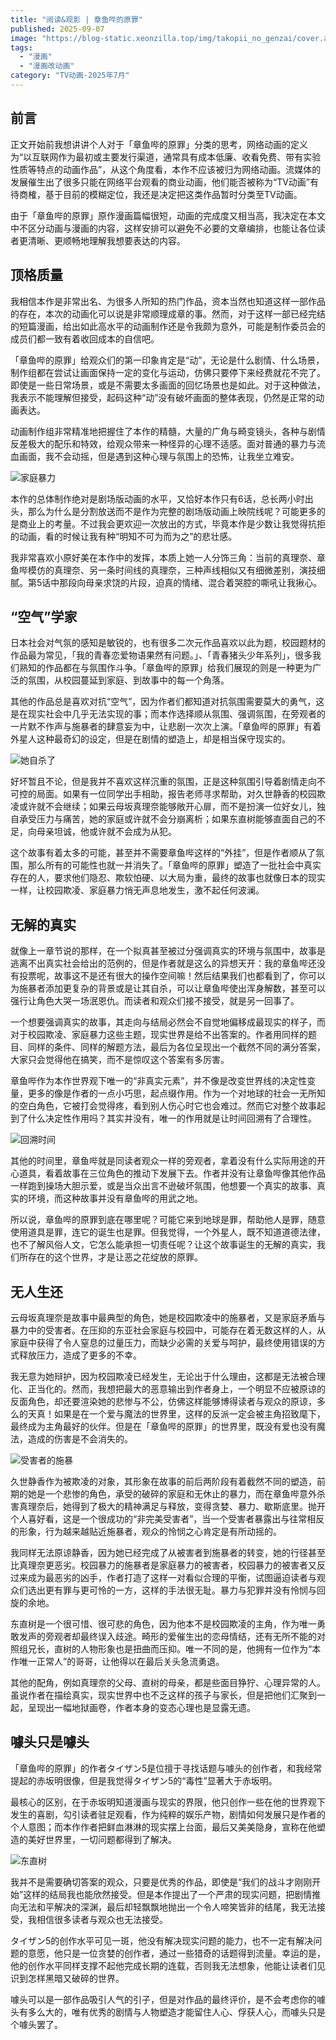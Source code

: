 ```yaml
---
title: "阅读&观影 | 章鱼哔的原罪"
published: 2025-09-07
image: "https://blog-static.xeonzilla.top/img/takopii_no_genzai/cover.avif"
tags: 
  - "漫画"
  - "漫画改动画"
category: "TV动画-2025年7月"
---
```

## 前言
正文开始前我想讲讲个人对于「章鱼哔的原罪」分类的思考，网络动画的定义为“以互联网作为最初或主要发行渠道，通常具有成本低廉、收看免费、带有实验性质等特点的动画作品”，从这个角度看，本作不应该被归为网络动画。流媒体的发展催生出了很多只能在网络平台观看的商业动画，他们能否被称为“TV动画”有待商榷，基于目前的模糊定位，我还是决定把这类作品暂时分类至TV动画。

由于「章鱼哔的原罪」原作漫画篇幅很短，动画的完成度又相当高，我决定在本文中不区分动画与漫画的内容，这样安排可以避免不必要的文章编排，也能让各位读者更清晰、更顺畅地理解我想要表达的内容。

## 顶格质量
我相信本作是非常出名、为很多人所知的热门作品，资本当然也知道这样一部作品的存在，本次的动画化可以说是非常顺理成章的事。然而，对于这样一部已经完结的短篇漫画，给出如此高水平的动画制作还是令我颇为意外，可能是制作委员会的成员们都一致有着收回成本的自信吧。

「章鱼哔的原罪」给观众们的第一印象肯定是“动”，无论是什么剧情、什么场景，制作组都在尝试让画面保持一定的变化与运动，仿佛只要停下来经费就花不完了。即使是一些日常场景，或是不需要太多画面的回忆场景也是如此。对于这种做法，我表示不能理解但接受，起码这种“动”没有破坏画面的整体表现，仍然是正常的动画表达。

动画制作组非常精准地把握住了本作的精髓，大量的广角与畸变镜头，各种与剧情反差极大的配乐和特效，给观众带来一种怪异的心理不适感。面对普通的暴力与流血画面，我不会动摇，但是遇到这种心理与氛围上的恐怖，让我坐立难安。

![家庭暴力](https://blog-static.xeonzilla.top/img/takopii_no_genzai/01.avif "家庭暴力")

本作的总体制作绝对是剧场版动画的水平，又恰好本作只有6话，总长两小时出头，那么为什么是分割放送而不是作为完整的剧场版动画上映院线呢？可能更多的是商业上的考量。不过我会更欢迎一次放出的方式，毕竟本作是少数让我觉得抗拒的动画，看的时候让我有种“明知不可为而为之”的悲壮感。

我非常喜欢小原好美在本作中的发挥，本质上她一人分饰三角：当前的真理奈、章鱼哔模仿的真理奈、另一条时间线的真理奈，三种声线相似又有细微差别，演技细腻。第5话中那段向母亲求饶的片段，迫真的情绪、混合着哭腔的嘶吼让我揪心。

## “空气”学家
日本社会对气氛的感知是敏锐的，也有很多二次元作品喜欢以此为题，校园题材的作品最为常见，「我的青春恋爱物语果然有问题。」、「青春猪头少年系列」，很多我们熟知的作品都在与氛围作斗争。「章鱼哔的原罪」给我们展现的则是一种更为广泛的氛围，从校园蔓延到家庭、到故事中的每一个角落。

其他的作品总是喜欢对抗“空气”，因为作者们都知道对抗氛围需要莫大的勇气，这是在现实社会中几乎无法实现的事；而本作选择顺从氛围、强调氛围，在旁观者的一片默不作声与施暴者的肆意妄为中，让悲剧一次次上演。「章鱼哔的原罪」有着外星人这种最奇幻的设定，但是在剧情的塑造上，却是相当保守现实的。

![她自杀了](https://blog-static.xeonzilla.top/img/takopii_no_genzai/02.avif "她自杀了")

好坏暂且不论，但是我并不喜欢这样沉重的氛围，正是这种氛围引导着剧情走向不可控的局面。如果有一位同学出手相助，报告老师寻求帮助，对久世静香的校园欺凌或许就不会继续；如果云母坂真理奈能够敞开心扉，而不是扮演一位好女儿，独自承受压力与痛苦，她的家庭或许就不会分崩离析；如果东直树能够直面自己的不足，向母亲坦诚，他或许就不会成为从犯。

这个故事有着太多的可能，甚至并不需要章鱼哔这样的“外挂”，但是作者顺从了氛围，那么所有的可能性也就一并消失了。「章鱼哔的原罪」塑造了一批社会中真实存在的人，要求他们隐忍、欺软怕硬、以大局为重，最终的故事也就像日本的现实一样，让校园欺凌、家庭暴力悄无声息地发生，激不起任何波澜。

## 无解的真实
就像上一章节说的那样，在一个拟真甚至被过分强调真实的环境与氛围中，故事是逃离不出真实社会给出的范例的，但是作者就是这么的异想天开：我的章鱼哔还没有投票呢，故事这不是还有很大的操作空间嘛！然后结果我们也都看到了，你可以为施暴者添加更复杂的背景或是让其自杀，可以让章鱼哔使出浑身解数，甚至可以强行让角色大哭一场泯恩仇。而读者和观众们接不接受，就是另一回事了。

一个想要强调真实的故事，其走向与结局必然会不自觉地偏移成最现实的样子，而对于校园欺凌、家庭暴力这些主题，现实世界是给不出答案的。作者用同样的题目、同样的条件、同样的解题方法，最后为各位呈现出一个截然不同的满分答案，大家只会觉得他在搞笑，而不是惊叹这个答案有多厉害。

章鱼哔作为本作世界观下唯一的“非真实元素”，并不像是改变世界线的决定性变量，更多的像是作者的一点小巧思，起点缀作用。作为一个对地球的社会一无所知的空白角色，它被打会觉得疼，看到别人伤心时它也会难过。然而它对整个故事起到了什么决定性作用吗？其实并没有，唯一的作用就是让时间回溯有了合理性。

![回溯时间](https://blog-static.xeonzilla.top/img/takopii_no_genzai/03.avif "回溯时间")

其他的时间里，章鱼哔就是同读者观众一样的旁观者，拿着没有什么实际用途的开心道具，看着故事在三位角色的推动下发展下去。作者并没有让章鱼哔像其他作品一样跑到操场大胆示爱，或是当众出言不逊破坏氛围，他想要一个真实的故事、真实的环境，而这种故事并没有章鱼哔的用武之地。

所以说，章鱼哔的原罪到底在哪里呢？可能它来到地球是罪，帮助他人是罪，随意使用道具是罪，连它的诞生也是罪。但我觉得，一个外星人，既不知道道德法律，也不了解风俗人文，它怎么能承担一切责任呢？让这个故事诞生的无解的真实，我们所存在的这个世界，才是让恶之花绽放的原罪。

## 无人生还
云母坂真理奈是故事中最典型的角色，她是校园欺凌中的施暴者，又是家庭矛盾与暴力中的受害者。在压抑的东亚社会家庭与校园中，可能存在着无数这样的人，从家庭中获得了令人窒息的过量压力，而缺少必需的关爱与呵护，最终使用错误的方式释放压力，造成了更多的不幸。

我无意为她辩护，因为校园欺凌已经发生，无论出于什么理由，这都是无法被合理化、正当化的。然而，我想把最大的恶意输出到作者身上，一个明显不应被原谅的反面角色，却还要渲染她的悲惨与不公，仿佛这样能够博得读者与观众的原谅，多么的天真！如果是在一个爱与魔法的世界里，这样的反派一定会被主角招致麾下，最终成为主角最好的伙伴。但是在「章鱼哔的原罪」的世界里，既没有爱也没有魔法，造成的伤害是不会消失的。

![受害者的施暴](https://blog-static.xeonzilla.top/img/takopii_no_genzai/04.avif "受害者的施暴")

久世静香作为被欺凌的对象，其形象在故事的前后两阶段有着截然不同的塑造，前期的她是一个悲惨的角色，承受的破碎的家庭和无休止的暴力，而在章鱼哔意外杀害真理奈后，她得到了极大的精神满足与释放，变得贪婪、暴力、歇斯底里。抛开个人喜好看，这是一个很成功的“非完美受害者”，当一个受害者暴露出与往常相反的形象，行为越来越贴近施暴者，观众的怜悯之心肯定是有所动摇的。

我同样无法原谅静香，因为她已经完成了从被害者到施暴者的转变，她的行径甚至比真理奈更恶劣。校园暴力的施暴者是家庭暴力的被害者，校园暴力的被害者又反过来成为最恶劣的凶手，作者打造了这样一对看似合理的平衡，试图逼迫读者与观众们选出更有罪与更可怜的一方，这样的手法很无耻。暴力与犯罪并没有怜悯与回旋的余地。

东直树是一个很可惜、很可悲的角色，因为他本不是校园欺凌的主角，作为唯一勇敢发声的旁观者却最终误入歧途。畸形的爱催生出的恋母情结，还有无所不能的对照组兄长，直树的人物形象也是扭曲而压抑。唯一不同的是，他拥有一位作为“本作唯一正常人”的哥哥，让他得以在最后关头急流勇退。

其他的配角，例如真理奈的父母、直树的母亲，都是些面目狰狞、心理异常的人。虽说作者在描绘真实，现实世界中也不乏这样的孩子与家长，但是把他们汇聚到一起，呈现出一幅地狱画卷，作者本身的变态心理也是显露无遗。

## 噱头只是噱头
「章鱼哔的原罪」的作者タイザン5是位擅于寻找话题与噱头的创作者，和我经常提起的赤坂明很像，但是我觉得タイザン5的“毒性”显著大于赤坂明。

最核心的区别，在于赤坂明知道漫画与现实的界限，他只创作一些在他的世界观下发生的喜剧，勾引读者驻足观看，作为纯粹的娱乐产物，剧情如何发展只是作者的个人意图；而本作作者把鲜血淋淋的现实摆上台面，最后又美美隐身，宣称在他塑造的美好世界里，一切问题都得到了解决。

![东直树](https://blog-static.xeonzilla.top/img/takopii_no_genzai/05.avif "东直树")

我并不是需要确切答案的观众，只要是优秀的作品，即使是“我们的战斗才刚刚开始”这样的结局我也能欣然接受。但是本作提出了一个严肃的现实问题，把剧情推向无法和平解决的深渊，最后却轻飘飘地抛出一个令人啼笑皆非的结尾，我无法接受，我相信很多读者与观众也无法接受。

タイザン5的创作水平可见一斑，他没有解决现实问题的能力，也不一定有解决问题的意愿，他只是一位贪婪的创作者，通过一些猎奇的话题得到流量。幸运的是，他的创作水平同样支撑不起他完成长期的连载，否则我无法想象，他能让读者们见识到怎样黑暗又破碎的世界。

噱头可以是一部作品吸引人气的引子，但是对作品的最终评价，是不会考虑你的噱头有多么大的，唯有优秀的剧情与人物塑造才能留住人心、俘获人心，而噱头只是个噱头罢了。